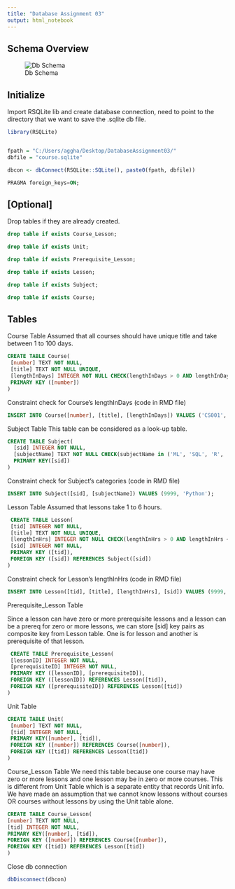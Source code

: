 ```yaml
---
title: "Database Assignment 03"
output: html_notebook
---
```


## Schema Overview

![Db Schema](./DB_Schema.jpeg)


## Initialize

Import RSQLite lib and create database connection, need to point to the directory that we want to save the .sqlite db file. 
```r
library(RSQLite)


fpath = "C:/Users/aggha/Desktop/DatabaseAssignment03/"
dbfile = "course.sqlite"

dbcon <- dbConnect(RSQLite::SQLite(), paste0(fpath, dbfile))
```

```sql
PRAGMA foreign_keys=ON;
```
## [Optional]

Drop tables if they are already created.
```sql
drop table if exists Course_Lesson;
```

```sql
drop table if exists Unit;
```

```sql
drop table if exists Prerequisite_Lesson;
```

```sql
drop table if exists Lesson;
```

```sql
drop table if exists Subject;
```

```sql
drop table if exists Course;
```

## Tables

Course Table
Assumed that all courses should have unique title and take between 1 to 100 days.
```sql
CREATE TABLE Course(
 [number] TEXT NOT NULL,
 [title] TEXT NOT NULL UNIQUE,
 [lengthInDays] INTEGER NOT NULL CHECK(lengthInDays > 0 AND lengthInDays < 101),
 PRIMARY KEY ([number])
)
```

Constraint check for Course's lengthInDays (code in RMD file)
```sql
INSERT INTO Course([number], [title], [lengthInDays]) VALUES ('CS001', 'Database', 0);
```

Subject Table
This table can be considered as a look-up table.
```sql
CREATE TABLE Subject(
  [sid] INTEGER NOT NULL,
  [subjectName] TEXT NOT NULL CHECK(subjectName in ('ML', 'SQL', 'R', 'Java')),
  PRIMARY KEY([sid])
)
```

Constraint check for Subject's categories (code in RMD file)
```sql
INSERT INTO Subject([sid], [subjectName]) VALUES (9999, 'Python');
```


Lesson Table
Assumed that lessons take 1 to 6 hours.
```sql
 CREATE TABLE Lesson(
 [tid] INTEGER NOT NULL,
 [title] TEXT NOT NULL UNIQUE,
 [lengthInHrs] INTEGER NOT NULL CHECK(lengthInHrs > 0 AND lengthInHrs < 7),
 [sid] INTEGER NOT NULL,
 PRIMARY KEY ([tid]),
 FOREIGN KEY ([sid]) REFERENCES Subject([sid])
)
```

Constraint check for Lesson's lengthInHrs (code in RMD file)
```sql
INSERT INTO Lesson([tid], [title], [lengthInHrs], [sid]) VALUES (9999, 'Programming', 8, 8888);
```

Prerequisite_Lesson Table

Since a lesson can have zero or more prerequisite lessons and a lesson can be a prereq for zero or more lessons, we can store [sid] key pairs as composite key from Lesson table. One is for lesson and another is prerequisite of that lesson.
```sql
 CREATE TABLE Prerequisite_Lesson(
 [lessonID] INTEGER NOT NULL,
 [prerequisiteID] INTEGER NOT NULL,
 PRIMARY KEY ([lessonID], [prerequisiteID]),
 FOREIGN KEY ([lessonID]) REFERENCES Lesson([tid]),
 FOREIGN KEY ([prerequisiteID]) REFERENCES Lesson([tid])
)
``` 

Unit Table
```sql
CREATE TABLE Unit(
 [number] TEXT NOT NULL,
 [tid] INTEGER NOT NULL,
 PRIMARY KEY([number], [tid]),
 FOREIGN KEY ([number]) REFERENCES Course([number]),
 FOREIGN KEY ([tid]) REFERENCES Lesson([tid])
)
```

Course_Lesson Table
We need this table because one course may have zero or more lessons and one lesson may be in zero or more courses. This is different from Unit Table which is a separate entity that records Unit info. We have made an assumption that we cannot know lessons without courses OR courses without lessons by using the Unit table alone.
```sql
CREATE TABLE Course_Lesson(
[number] TEXT NOT NULL,
[tid] INTEGER NOT NULL,
PRIMARY KEY([number], [tid]),
FOREIGN KEY ([number]) REFERENCES Course([number]),
FOREIGN KEY ([tid]) REFERENCES Lesson([tid])
)
```

Close db connection
```r
dbDisconnect(dbcon)
```


